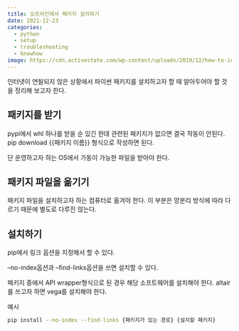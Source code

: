 ```yaml
---
title: 오프라인에서 패키지 설치하기
date: 2021-12-23 
categories:
  - python
  - setup
  - troubleshooting
  - knowhow
image: https://cdn.activestate.com/wp-content/uploads/2019/12/how-to-install-pip-on-windows.png
---
```



인터넷이 연될되지 않은 상황에서 파이썬 패키지를 설치하고자 할 때 알아두어야 할 것을 정리해 보고자 한다.

## 패키지를 받기 

pypi에서 whl 하나를 받을 순 있긴 한데 관련된 패키지가 없으면 결국 작동이 안된다.
pip download {{패키지 이름}} 형식으로 작성하면 된다.

단 운영하고자 하는 OS에서 가동이 가능한 파일을 받아야 한다.

## 패키지 파일을 옮기기

패키지 파일을 설치하고자 하는 컴퓨터로 옮겨야 한다.
이 부분은 망분리 방식에 따라 다르기 때문에 별도로 다루진 않는다.

## 설치하기

pip에서 링크 옵션을 지정해서 할 수 있다.

--no-index옵션과 --find-links옵션을 쓰면 설치할 수 있다.

패키지 중에서 API wrapper형식으로 된 경우 해당 소프트웨어를 설치해야 한다.
altair를 쓰고자 하면 vega를 설치해야 한다.

예시
```bash
pip install --no-index --find-links {패키지가 있는 경로} {설치할 패키지}
```